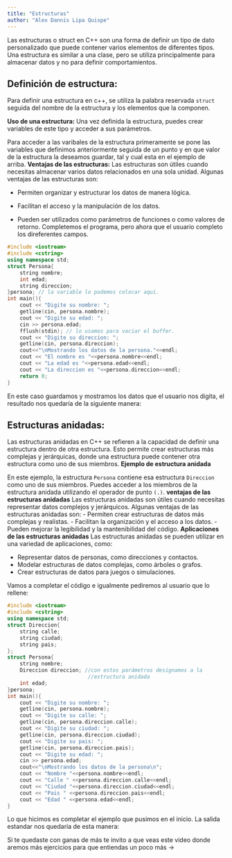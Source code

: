 ```yaml
---
title: "Estructuras"
author: "Alex Dannis Lipa Quispe"
---
```


Las estructuras o struct en C++ son una forma de definir un tipo de dato personalizado que puede contener varios elementos de diferentes tipos. Una estructura es similar a una clase, pero se utiliza principalmente para almacenar datos y no para definir comportamientos.

## Definición de estructura:

Para definir una estructura en c++, se utiliza la palabra reservada `struct` seguida del nombre de la estructura y los elementos que la componen.

```{=latex}
\begin{tcolorbox}[custombox]
\begin{verbatim}
struct Persona{
    string nombre;
    int edad;
    string direccion;
};
\end{verbatim}
\end{tcolorbox}
```

**Uso de una estructura:** Una vez definida la estructura, puedes crear variables de este tipo y acceder a sus parámetros.

```{=latex}
\begin{tcolorbox}[custombox]
\begin{verbatim}
  Persona persona; //creamos una variables de la estructura "Persona"
  persona.nombre = "juan";
  persona.edad = 15;
  persona.direccion = "calle 13";
\end{verbatim}
\end{tcolorbox}
```

Para acceder a las varibales de la estructura primeramente se pone las variables que definimos anteriormente seguida de un punto y en que valor de la estructura la deseamos guardar, tal y cual esta en el ejemplo de arriba. **Ventajas de las estructuras:** Las estructuras son útiles cuando necesitas almacenar varios datos relacionados en una sola unidad. Algunas ventajas de las estructuras son:

-   Permiten organizar y estructurar los datos de manera lógica.

-   Facilitan el acceso y la manipulación de los datos.

-   Pueden ser utilizados como parámetros de funciones o como valores de retorno. Completemos el programa, pero ahora que el usuario completo los direferentes campos.

``` cpp
#include <iostream>
#include <cstring>
using namespace std;
struct Persona{
    string nombre;
    int edad;
    string direccion;
}persona; // la variable lo podemos colocar aqui.
int main(){
    cout << "Digite su nombre: ";
    getline(cin, persona.nombre);
    cout << "Digite su edad: ";
    cin >> persona.edad;
    fflush(stdin); // lo usamos para vaciar el buffer.
    cout << "Digite su direccion: ";
    getline(cin, persona.direccion);
    cout<<"\nMostrando los datos de la persona."<<endl;
    cout << "El nombre es "<<persona.nombre<<endl;
    cout << "La edad es "<<persona.edad<<endl;
    cout << "La direccion es "<<persona.direccion<<endl;
    return 0;
}
```

En este caso guardamos y mostramos los datos que el usuario nos digita, el resultado nos quedaría de la siguiente manera:

```{=latex}
\begin{tcolorbox}[custombox]
\begin{verbatim}
Digite su nombre: alex
Digite su edad: 15
Digite su direccion: calle 13

Mostrando los datos de la persona.
El nombre es alex
La edad es 15
La direccion es calle 13
\end{verbatim}
\end{tcolorbox}
```

## Estructuras anidadas:

Las estructuras anidadas en C++ se refieren a la capacidad de definir una estructura dentro de otra estructura. Esto permite crear estructuras más complejas y jerárquicas, donde una estructura puede contener otra estructura como uno de sus miembros. **Ejemplo de estructura anidada**

```{=latex}
\begin{tcolorbox}[custombox]
\begin{verbatim}
struct Direccion{
    string calle;
    string ciudad;
    string pais;
};
struct Persona{
    string nombre;
    int edad;
    Direccion direccion;
}persona; //declaramos la variable.
\end{verbatim}
\end{tcolorbox}
```
En este ejemplo, la estructura `Persona` contiene esa estructura `Direccion` como uno de sus miembros. Puedes acceder a los miembros de la estructura anidada utilizando el operador de punto `(.)`. **ventajas de las estructuras anidadas** Las estructuras anidadas son útiles cuando necesitas representar datos complejos y jerárquicos. Algunas ventajas de las estructuras anidadas son: - Permiten crear estructuras de datos más complejas y realistas. - Facilitan la organización y el acceso a los datos. - Pueden mejorar la legibilidad y la mantenibilidad del código. **Aplicaciones de las estructuras anidadas** Las estructuras anidadas se pueden utilizar en una variedad de aplicaciones, como:

-   Representar datos de personas, como direcciones y contactos.
-   Modelar estructuras de datos complejas, como árboles o grafos.
-   Crear estructuras de datos para juegos o simulaciones.

Vamos a completar el código e igualmente pediremos al usuario que lo rellene:

``` cpp
#include <iostream>
#include <cstring>
using namespace std;
struct Direccion{
    string calle;
    string ciudad;
    string pais;
};
struct Persona{
    string nombre;
    Direccion direccion; //con estos parámetros designamos a la
                          //estructura anidada
    int edad;
}persona;
int main(){
    cout << "Digite su nombre: ";
    getline(cin, persona.nombre);
    cout << "Digite su calle: ";
    getline(cin, persona.direccion.calle);
    cout << "Digite su ciudad: ";
    getline(cin, persona.direccion.ciudad);
    cout << "Digite su pais: ";
    getline(cin, persona.direccion.pais);
    cout << "Digite su edad: ";
    cin >> persona.edad;
    cout<<"\nMostrando los datos de la persona\n";
    cout << "Nombre "<<persona.nombre<<endl;
    cout << "Calle " <<persona.direccion.calle<<endl;
    cout << "Ciudad "<<persona.direccion.ciudad<<endl;
    cout << "Pais " <<persona.direccion.pais<<endl;
    cout << "Edad " <<persona.edad<<endl;
}
```

Lo que hicimos es completar el ejemplo que pusimos en el inicio. La salida estandar nos quedaría de esta manera:

```{=latex}
\begin{tcolorbox}[custombox]
\begin{verbatim}
Digite su nombre: alex
Digite su calle: calle 13
Digite su ciudad: puno
Digite su pais: peru
Digite su edad: 15

Mostrando los datos de la persona
Nombre alex
Calle calle 13
Ciudad puno
Pais peru
Edad 15
\end{verbatim}
\end{tcolorbox}
```

Si te quedaste con ganas de más te invito a que veas este video donde aremos más ejercicios para que entiendas un poco más -\>
